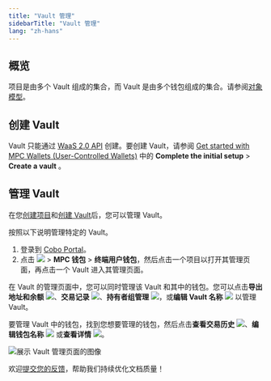 ```yaml
---
title: "Vault 管理"
sidebarTitle: "Vault 管理"
lang: "zh-hans"
---
```


## 概览
项目是由多个 Vault 组成的集合，而 Vault 是由多个钱包组成的集合。请参阅[对象模型](/cn/portal/mpc-wallets/ucw/object-model)。

## 创建 Vault
Vault 只能通过 [WaaS 2.0 API](https://www.cobo.com/developers/v2/guides/overview/introduction) 创建。要创建 Vault，请参阅 [Get started with MPC Wallets (User-Controlled Wallets)](https://www.cobo.com/developers/v2/guides/mpc-wallets/get-started-ucw#1-complete-the-initial-setup) 中的 **Complete the initial setup** > **Create a vault** 。

## 管理 Vault
在您[创建项目](/cn/portal/mpc-wallets/ucw/project-management#)和[创建 Vault](/cn/portal/mpc-wallets/ucw/vault-management#vault)后，您可以管理 Vault。

按照以下说明管理特定的 Vault。

1. 登录到 [Cobo Portal](https://portal.cobo.com/login)。
2. 点击 <img src="/cn/images/common/wallets_icon_cn.svg" className="icon"></img> > **MPC 钱包** > **终端用户钱包**，然后点击一个项目以打开其管理页面，再点击一个 Vault 进入其管理页面。

在 Vault 的管理页面中，您可以同时管理该 Vault 和其中的钱包。您可以点击**导出地址和余额** <img src="/en/images/common/icon_export_balances_and_addresses.svg" className="icon"></img>、**交易记录** <img src="/en/images/common/icon_view transactions.svg" className="icon"></img>、**持有者组管理** <img src="/en/images/common/icon_key_share_management.svg" className="icon"></img>，或**编辑 Vault 名称** <img src="/en/images/common/icon_edit.svg" className="icon"></img> 以管理 Vault。

要管理 Vault 中的钱包，找到您想要管理的钱包，然后点击**查看交易历史** <img src="/en/images/common/icon_view transactions.svg" className="icon"></img>、**编辑钱包名称** <img src="/en/images/common/icon_edit.svg" className="icon"></img> 或**查看详情** <img src="/en/images/common/icon_view.svg" className="icon"></img>。

<img src="/cn/images/mpc-wallet/ucw/vault-managment-ucw.png" className="screenshot_full_screen" alt="展示 Vault 管理页面的图像" />

<Tip>欢迎[提交您的反馈](https://forms.zohopublic.com/cobo/form/DocumentFeedbackForm/formperma/QvLOhxJv1_JMsJ-1dleZ8Itb_7rzN-LtgvsDdxosoVI?referrername=manuals)，帮助我们持续优化文档质量！</Tip>